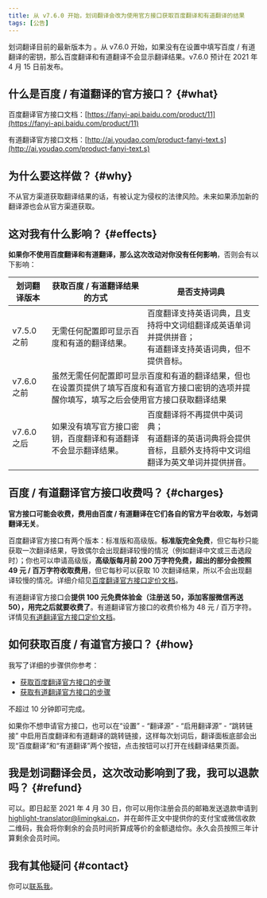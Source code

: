```yaml
---
title: 从 v7.6.0 开始，划词翻译会改为使用官方接口获取百度翻译和有道翻译的结果
tags: [公告]
---
```



划词翻译目前的最新版本为 <LatestVersion />。从 v7.6.0 开始，如果没有在设置中填写百度 / 有道翻译的密钥，那么百度翻译和有道翻译不会显示翻译结果。v7.6.0 预计在 2021 年 4 月 15 日前发布。

<!--truncate-->

## 什么是百度 / 有道翻译的官方接口？ {#what}

百度翻译官方接口文档：[https://fanyi-api.baidu.com/product/11](https://fanyi-api.baidu.com/product/11)

有道翻译官方接口文档：[http://ai.youdao.com/product-fanyi-text.s](http://ai.youdao.com/product-fanyi-text.s)

## 为什么要这样做？ {#why}

不从官方渠道获取翻译结果的话，有被认定为侵权的法律风险。未来如果添加新的翻译源也会从官方渠道获取。

## 这对我有什么影响？ {#effects}

**如果你不使用百度翻译和有道翻译，那么这次改动对你没有任何影响**，否则会有以下影响：

<table>
  <thead>
    <tr>
      <th>划词翻译版本</th><th>获取百度 / 有道翻译结果的方式</th><th>是否支持词典</th>
    </tr>
  </thead>
  <tbody>
    <tr>
      <td>v7.5.0 之前</td>
      <td>无需任何配置即可显示百度和有道的翻译结果。</td><td>百度翻译支持英语词典，且支持将中文词组翻译成英语单词并提供拼音；<br/>有道翻译支持英语词典，但不提供音标。</td>
    </tr>
    <tr>
      <td>v7.6.0 之前</td>
      <td colSpan='2'>虽然无需任何配置即可显示百度和有道的翻译结果，但也在设置页提供了填写百度和有道官方接口密钥的选项并提醒你填写，填写之后会使用官方接口获取翻译结果</td>
    </tr>
    <tr>
      <td>v7.6.0 之后</td>
      <td>如果没有填写官方接口密钥，百度翻译和有道翻译不会显示翻译结果。</td>
      <td>百度翻译将不再提供中英词典；<br/>有道翻译的英语词典将会提供音标，且额外支持将中文词组翻译为英文单词并提供拼音。</td>
    </tr>
  </tbody>
</table>

## 百度 / 有道翻译官方接口收费吗？ {#charges}

**官方接口可能会收费，费用由百度 / 有道翻译在它们各自的官方平台收取，与划词翻译无关**。

百度翻译官方接口有两个版本：标准版和高级版。**标准版完全免费**，但它每秒只能获取一次翻译结果，导致偶尔会出现翻译较慢的情况（例如翻译中文或三击选段时）；你也可以申请高级版，**高级版每月前 200 万字符免费，超出的部分会按照 49 元 / 百万字符收取费用**，但它每秒可以获取 10 次翻译结果，所以不会出现翻译较慢的情况。详细介绍见[百度翻译官方接口定价文档](https://fanyi-api.baidu.com/product/112)。

有道翻译官方接口会**提供 100 元免费体验金（注册送 50，添加客服微信再送 50），用完之后就要收费了**。有道翻译官方接口的收费价格为 48 元 / 百万字符。详情见[有道翻译官方接口定价文档](http://ai.youdao.com/DOCSIRMA/html/%E8%87%AA%E7%84%B6%E8%AF%AD%E8%A8%80%E7%BF%BB%E8%AF%91/%E4%BA%A7%E5%93%81%E5%AE%9A%E4%BB%B7/%E6%96%87%E6%9C%AC%E7%BF%BB%E8%AF%91%E6%9C%8D%E5%8A%A1/%E6%96%87%E6%9C%AC%E7%BF%BB%E8%AF%91%E6%9C%8D%E5%8A%A1-%E4%BA%A7%E5%93%81%E5%AE%9A%E4%BB%B7.html)。

## 如何获取百度 / 有道官方接口？ {#how}

我写了详细的步骤供你参考：

- [获取百度翻译官方接口的步骤](/docs/services/baidu-api)
- [获取有道翻译官方接口的步骤](/docs/services/youdao-api)

不超过 10 分钟即可完成。

如果你不想申请官方接口，也可以在“设置” - “翻译源” - “启用翻译源” - “跳转链接” 中启用百度翻译和有道翻译的跳转链接，这样每次划词后，翻译面板底部会出现“百度翻译”和“有道翻译”两个按钮，点击按钮可以打开在线翻译结果页面。

## 我是划词翻译会员，这次改动影响到了我，我可以退款吗？ {#refund}

可以。即日起至 2021 年 4 月 30 日，你可以用你注册会员的邮箱发送退款申请到 [highlight-translator@limingkai.cn](mailto:highlight-translator@limingkai.cn?subject=%E4%BC%9A%E5%91%98%E9%80%80%E6%AC%BE%E7%94%B3%E8%AF%B7%EF%BC%88v7.6.0%EF%BC%89)，并在邮件正文中提供你的支付宝或微信收款二维码，我会将你剩余的会员时间折算成等价的金额退给你。永久会员按照三年计算剩余会员时间。

## 我有其他疑问 {#contact}

你可以[联系我](/docs/issues)。

